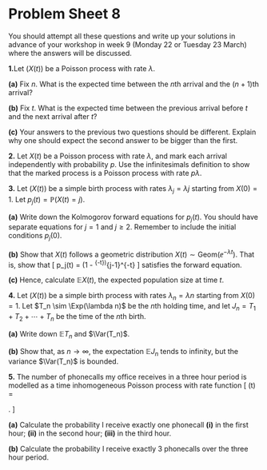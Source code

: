 # Problem Sheet 8  {.unnumbered #P08}

<!--
<style>
.fold-btn { 
  float: right; 
  margin: -12px 0 0 0;
}
</style>

<script type="text/javascript">
$(document).ready(function() {
  $folds = $(".myanswers");
  $folds.wrapInner("<div class=\"fold-blck\">"); // wrap a div container around content
  $folds.prepend("<button class=\"fold-btn\">Show solution</button>");  // add a button
  $(".fold-blck").toggle();  // fold all blocks
  $(".fold-btn").on("click", function() {  // add onClick event
    $(this).text($(this).text() === "Hide solution" ? "Show solution" : "Hide solution");  // if the text equals "Fold", change it to "Unfold"or else to "Fold" 
    $(this).next(".fold-blck").toggle("linear");  // "swing" is the default easing function. This can be further customized in its speed or the overall animation itself.
  })
});
</script>
-->



<style>
.myanswers { 
display: none !important;
}
</style>



\commfalse



::: {.mysummary}
You should attempt all these questions and write up your solutions in advance of your workshop in week 9 (Monday 22 or Tuesday 23 March) where the answers will be discussed.
:::


::::: {.myq}
**1.**Let $(X(t))$ be a Poisson process with rate $\lambda$.

:::: {.subq}
**(a)** Fix $n$. What is the expected time between the $n$th arrival and the $(n+1)$th arrival?


::: {.myanswers data-latex=""}
*Solution.* The waiting time is Exp$(\lambda)$ with mean $1/\lambda$.
:::
::::

:::: {.subq}
**(b)** Fix $t$. What is the expected time between the previous arrival before $t$ and the next arrival after $t$?

::: {.myanswers data-latex=""}
*Solution.* The waiting time until the next arrival is Exp$(\lambda)$ with mean $1/\lambda$. Working backwards, time since last arrival EXPLAIN EXPLAIN is also Exp$(\lambda)$. Total is $2/\lambda$.
:::
::::

:::: {.subq}
**(c)** Your answers to the previous two questions should be different. Explain why one should expect the second answer to be bigger than the first.

::: {.myanswers data-latex=""}
*Solution.* Eg. the time $t$ is more likely to have landed in a longer-than-average wait time, because there's more space to land in.
:::
::::
:::::


:::: {.myq}
**2.** Let $X(t)$ be a Poisson process with rate $\lambda$, and mark each arrival independently with probability $p$. Use the infinitesimals definition to show that the marked process is a Poisson process with rate $p\lambda$.

::: {.myanswers data-latex=""}
*Solution.* 
Let $Y(t)$ be the marked process Consider an infinitesimal increment $Y(t + \tau) - Y(t)$ as $\tau \to 0$. We have one arrival in $(Y(t))$ if there was one arrival for $(X(t))$ and it was marked -- all other possibilities rely on extra arrivals in $(X(t))$, so have lower order probability -- giving
\[ \mathbb P \big( Y(t + \tau) - Y(t) = 1\big) = p\lambda t + o (\tau) .   \]
We have no arrivals in $(Y(t))$ if there were no arrivals in $(X(t))$, there was one arrival that was unmarked, or lower order terms, giving
\[ \mathbb P \big( Y(t + \tau) - Y(t) = 0 \big) = 1 - \lambda t + (1-p)\lambda t + o(\tau) = 1 - p\lambda t + o(\tau)  .   \]
Larger increments in $(Y(t))$ require larger increments in $(X(t))$, so
\[ \mathbb P \big( Y(t + \tau) - Y(t) \geq 2 \big) = o(\tau) . \]
Since we have $Y(0) = 0$ and independent increments, we have written down precisely the infinitesimal increments definition of a Poisson process with rate $p\lambda$.
:::
::::

::::: {.myq}
**3.** Let $(X(t))$ be a simple birth process with rates $\lambda_j = \lambda j$ starting from $X(0)=1$. Let $p_j(t) = \mathbb P(X(t) = j)$.

:::: {.subq}
**(a)** Write down the Kolmogorov forward equations for $p_j(t)$. You should have separate equations for $j = 1$ and $j \geq 2$. Remember to include the initial conditions $p_j(0)$.

::: {.myanswers data-latex=""}
*Solution.* 
	The forward equations are
	\begin{align*}
	j &= 1\colon  &  p'_j(t) &= -\lambda  p_1(t) &  p_1(0) &= 1 \\
	j &\geq 2 \colon   &  p'_j(t) &= -\lambda j p_j(t) + \lambda (j-1)p_{j-1}(t)  &  p_j(0) &= 0
	\end{align*}
:::
::::

:::: {.subq}
**(b)** Show that $X(t)$ follows a geometric distribution $X(t) \sim \text{Geom} (\ee^{-\lambda t})$. That is, show that
	\[  p_j(t) = \big(1 - \ee^{-\lambda t}\big)^{j-1}\ee^{-\lambda t}   \]
	satisfies the forward equation.

::: {.myanswers data-latex=""}
*Solution.* 
	For $j = 1$, we have $p_1(t) = \ee^{-\lambda t}$. This clearly has $p_1(0) = \ee^0 = 1$, and $p'(j) = -\lambda \ee^{-\lambda t}$, as required.
	
Now consider $j \geq 2$. We indeed have $p_j(0) = 0$. By the product rule, the derivative is
	\begin{align*}
	p'_j(t) &=  -\lambda \big(1 - \ee^{-\lambda t}\big)^{j-1}\ee^{-\lambda t} + \lambda \ee^{-\lambda t} (j-1) \big(1 - \ee^{-\lambda t}\big)^{j-2}\ee^{-\lambda t} ,    \\
	&= -\lambda \big(1 - \ee^{-\lambda t}\big)^{j-2}\ee^{-\lambda t} \big(1 - \ee^{-\lambda t} -\ee^{-\lambda t} (j-1) \big) \\
	&=- \lambda \big(1 - \ee^{-\lambda t}\big)^{j-2}\ee^{-\lambda t} \big(1 - j \ee^{-\lambda t}  \big),
	 \end{align*}
	and this is equal to
	\begin{align*}
	-\lambda j p_j(t) + {}&\lambda (j-1)p_{j-1}(t) \\
	&= - \lambda j \big(1 - \ee^{-\lambda t}\big)^{j-1}\ee^{-\lambda t} + \lambda (j-1) \big(1 - \ee^{-\lambda t}\big)^{j-2}\ee^{-\lambda t} \\
	&= -\lambda\big(1 - \ee^{-\lambda t}\big)^{j-2}\ee^{-\lambda t}\big(j(1 - \ee^{-\lambda t}) - (j-1)\big) \\
	&= - \lambda \big(1 - \ee^{-\lambda t}\big)^{j-2}\ee^{-\lambda t} \big(1 - j \ee^{-\lambda t}  \big) .
	\end{align*}
:::
::::

:::: {.subq}
**(c)** Hence, calculate $\mathbb E X(t)$, the expected population size at time $t$.

::: {.myanswers data-latex=""}
*Solution.* 
	The expectation of a $\text{Geom}(\theta)$ random variable is $1/\theta$, so $\mathbb EX(t) = 1/\ee^{-\lambda t} = \ee^{\lambda t}$.
:::
::::
:::::

::::: {.myq}
**4.** Let $(X(t))$ be a simple birth process with rates $\lambda_n = \lambda n$ starting from $X(0)=1$. Let $T_n \sim \Exp(\lambda n)$ be the $n$th holding time, and let $J_n = T_1 + T_2 +\cdots+T_n$ be the time of the $n$th birth.

:::: {.subq}
**(a)** Write down $\mathbb E T_n$ and $\Var(T_n)$.

::: {.myanswers data-latex=""}
*Solution.* By standard results about the exponential distribution, $\mathbb E T_n = 1/\lambda n$ and $\Var(T_n) = 1/(\lambda n)^2 = 1/\lambda^2 n^2$.
:::
::::

:::: {.subq}
**(b)** Show that, as $n \to \infty$, the expectation $\mathbb E J_n$ tends to infinity, but the variance $\Var(T_n)$ is bounded.

::: {.myanswers data-latex=""}
*Solution.* By linearity of expectation,
	\[ \mathbb E J_n = \sum_{j=1}^n \mathbb E T_j = \sum_{j=1}^n \frac{1}{\lambda j} = \frac{1}{\lambda} \sum_{j=1}^n \frac{1}j . \]
	Since the holding times are independent,
	\[ \Var (J_n) = \sum_{j=1}^n \Var (T_j) = \sum_{j=1}^n \frac{1}{\lambda^2 j^2} = \frac{1}{\lambda^2} \sum_{j=1}^n \frac{1}{j^2} . \]
:::
::::
:::::


::::: {.myq}
**5.** The number of phonecalls my office receives in a three hour period is modelled as a time inhomogeneous Poisson process with rate function
\[ \lambda(t) = \begin{cases} 3t & 0 \leq t < 1 \\
3  & 1 \leq t < 2 \\
9 - 3t & 2 \leq t \leq 3 \end{cases}. \]

:::: {.subq}
**(a)** Calculate the probability I receive exactly one phonecall **(i)** in the first hour; **(ii)** in the second hour; **(iii)** in the third hour.

::: {.myanswers data-latex=""}
*Solution.* (i) The number of phonecalls in the first hour is Poisson with rate
\[ \int_0^1 3t\,\mathrm dt = \left[\tfrac32 t^2 \right]_0^1 = \tfrac32 .  \]
The probability there is exactly one phonecall in this time is $\frac32 \ee^{-3/2} = 0.335$.

(ii) The number of phonecalls in the second hour is Poisson with rate $3$.
The probability there is exactly one phonecall in this time is $3 \ee^{-3} = 0.149$.

(iii) The number of phonecalls in the first hour is Poisson with rate
\[ \int_2^3 (9-3t)\,\mathrm dt = \left[9t - \tfrac32 t^2 \right]_2^3 = 3 - \tfrac32 = \tfrac32 .  \]
The probability there is exactly one phonecall in this time is $\frac32 \ee^{-3/2} = 0.335$.
:::
::::

:::: {.subq}
**(b)** Calculate the probability I receive exactly $3$ phonecalls over the three hour period.

::: {.myanswers data-latex=""}
*Solution.* 
The number of phonecalls over the three hour period is Poisson with rate
\[ \int_0^3 \lambda(t)\,\mathrm dt = \tfrac32 + 3 + \tfrac32 = 6 . \]
The probability there are exactly three calls is
\[ \frac{6^3}{3!} \ee^{-6} = 36 \ee^{-6} = 0.089.     \]
:::
::::
:::::
